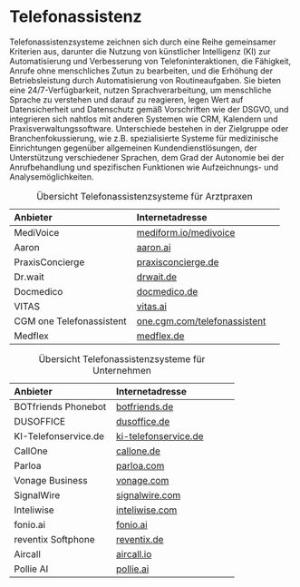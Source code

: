 # Telefonassistenz

Telefonassistenzsysteme zeichnen sich durch eine Reihe gemeinsamer Kriterien aus, darunter die Nutzung von künstlicher Intelligenz (KI) zur Automatisierung und Verbesserung von Telefoninteraktionen, die Fähigkeit, Anrufe ohne menschliches Zutun zu bearbeiten, und die Erhöhung der Betriebsleistung durch Automatisierung von Routineaufgaben. Sie bieten eine 24/7-Verfügbarkeit, nutzen Sprachverarbeitung, um menschliche Sprache zu verstehen und darauf zu reagieren, legen Wert auf Datensicherheit und Datenschutz gemäß Vorschriften wie der DSGVO, und integrieren sich nahtlos mit anderen Systemen wie CRM, Kalendern und Praxisverwaltungssoftware. Unterschiede bestehen in der Zielgruppe oder Branchenfokussierung, wie z.B. spezialisierte Systeme für medizinische Einrichtungen gegenüber allgemeinen Kundendienstlösungen, der Unterstützung verschiedener Sprachen, dem Grad der Autonomie bei der Anrufbehandlung und spezifischen Funktionen wie Aufzeichnungs- und Analysemöglichkeiten.

|  Anbieter                  |  Internetadresse                |
|:---------------------------|:--------------------------------|
| MediVoice                  | [mediform.io/medivoice](https://mediform.io/medivoice/) |
| Aaron                      | [aaron.ai](https://aaron.ai)                        |
| PraxisConcierge            | [praxisconcierge.de](https://praxisconcierge.de)              |
| Dr.wait                    | [drwait.de](https://drwait.de)                       |
| Docmedico                  | [docmedico.de](https://docmedico.de)                    |
| VITAS                      | [vitas.ai](https://vitas.ai)                        |
| CGM one Telefonassistent | [one.cgm.com/telefonassistent](https://one.cgm.com/telefonassistent) |
| Medflex | [medflex.de](https://medflex.de/) |

: Übersicht Telefonassistenzsysteme für Arztpraxen

|  Anbieter                  |  Internetadresse                |
|:---------------------------|:--------------------------------|
| BOTfriends Phonebot        | [botfriends.de](https://botfriends.de)                   |
| DUSOFFICE                  | [dusoffice.de](https://dusoffice.de)                    |
| KI-Telefonservice.de       | [ki-telefonservice.de](https://ki-telefonservice.de)            |
| CallOne                    | [callone.de](https://callone.de)                      |
| Parloa                     | [parloa.com](https://parloa.com)                      |
| Vonage Business            | [vonage.com](https://vonage.com)                      |
| SignalWire                 | [signalwire.com](https://signalwire.com)                  |
| Inteliwise                 | [inteliwise.com](https://inteliwise.com)                  |
| fonio.ai                   | [fonio.ai](https://fonio.ai)                        |
| reventix Softphone         | [reventix.de](https://reventix.de)                     |
| Aircall                    | [aircall.io](https://aircall.io)                      |
| Pollie AI                  | [pollie.ai](https://pollie.ai)                       |

: Übersicht Telefonassistenzsysteme für Unternehmen

